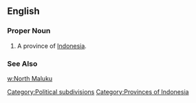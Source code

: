 ==English==
===Proper Noun===
{{en-proper noun}}
#A province of [[Indonesia]].
===See Also===
[[w:North Maluku]]
[[Category:Political subdivisions]]
[[Category:Provinces of Indonesia]]